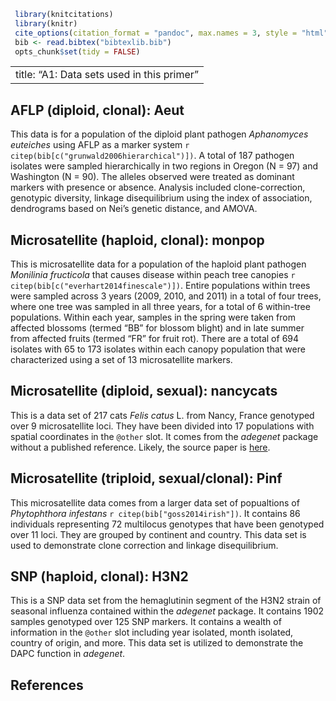  ```r
  library(knitcitations)
  library(knitr)
  cite_options(citation_format = "pandoc", max.names = 3, style = "html", hyperlink = "to.doc")
  bib <- read.bibtex("bibtexlib.bib")
  opts_chunk$set(tidy = FALSE)
```
---
title: "A1: Data sets used in this primer"
---

AFLP (diploid, clonal): **Aeut**
----

This data is for a population of the diploid plant pathogen *Aphanomyces euteiches* using AFLP as a marker system `r citep(bib[c("grunwald2006hierarchical")])`. A total of 187 pathogen isolates were sampled hierarchically in two regions in Oregon (N = 97) and Washington (N = 90). The alleles observed were treated as dominant markers with presence or absence. Analysis included clone-correction, genotypic diversity, linkage disequilibrium using the index of association, dendrograms based on Nei's genetic distance, and AMOVA.


Microsatellite (haploid, clonal): **monpop**
----

This is microsatellite data for a population of the haploid plant pathogen *Monilinia fructicola* that causes disease within peach tree canopies `r citep(bib[c("everhart2014finescale")])`.  Entire populations within trees were sampled across 3 years (2009, 2010, and 2011) in a total of four trees, where one tree was sampled in all three years, for a total of 6 within-tree populations.  Within each year, samples in the spring were taken from affected blossoms (termed "BB" for blossom blight) and in late summer from affected fruits (termed "FR" for fruit rot).  There are a total of 694 isolates with 65 to 173 isolates within each canopy population that were characterized using a set of 13 microsatellite markers. 

Microsatellite (diploid, sexual): **nancycats**
----

This is a data set of 217 cats *Felis catus* L. from Nancy, France genotyped over 
9 microsatellite loci. They have been divided into 17 populations with spatial
coordinates in the `@other` slot. It comes from the *adegenet* package without
a published reference. Likely, the source paper is [here](http://dx.doi.org/10.1016/j.mambio.2008.01.001).

Microsatellite (triploid, sexual/clonal): **Pinf**
----

This microsatellite data comes from a larger data set of popualtions of *Phytophthora infestans* `r citep(bib["goss2014irish"])`. It contains 86 individuals representing 72 multilocus genotypes that have been genotyped over 11 loci. They are grouped by continent and country. This data set is used to demonstrate clone correction and linkage disequilibrium.

SNP (haploid, clonal): **H3N2**
----

This is a SNP data set from the hemaglutinin segment of the H3N2 strain of seasonal influenza contained within the *adegenet* package. It contains 1902 samples genotyped over 125 SNP markers. It contains a wealth of information in the `@other` slot including year isolated, month isolated, country of origin, and more. This data set is utilized to demonstrate the DAPC function in *adegenet*.

References
----------

<!------------>